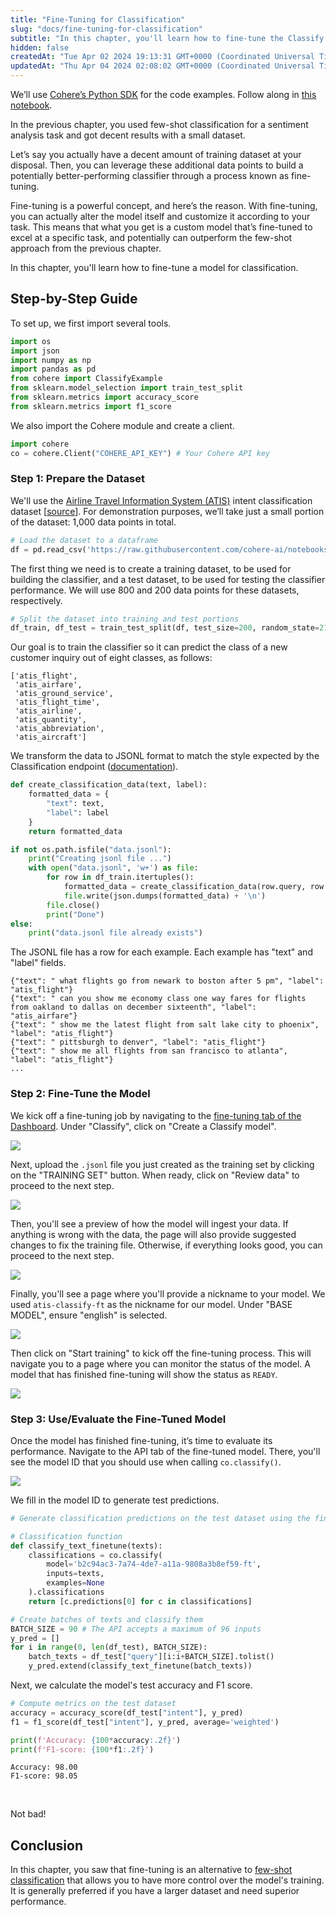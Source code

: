 ```yaml
---
title: "Fine-Tuning for Classification"
slug: "docs/fine-tuning-for-classification"
subtitle: "In this chapter, you'll learn how to fine-tune the Classify endpoint model on custom datasets, enhancing its performance on specific tasks."
hidden: false
createdAt: "Tue Apr 02 2024 19:13:31 GMT+0000 (Coordinated Universal Time)"
updatedAt: "Thu Apr 04 2024 02:08:02 GMT+0000 (Coordinated Universal Time)"
---
```

We’ll use [Cohere’s Python SDK](/reference/about?ref=txt.cohere.com#python) for the code examples. Follow along in [this notebook](https://github.com/cohere-ai/notebooks/blob/main/notebooks/llmu/Fine_Tuning_for_Classify.ipynb).

In the previous chapter, you used few-shot classification for a sentiment analysis task and got decent results with a small dataset.

Let’s say you actually have a decent amount of training dataset at your disposal. Then, you can leverage these additional data points to build a potentially better-performing classifier through a process known as fine-tuning.

Fine-tuning is a powerful concept, and here’s the reason. With fine-tuning, you can actually alter the model itself and customize it according to your task. This means that what you get is a custom model that’s fine-tuned to excel at a specific task, and potentially can outperform the few-shot approach from the previous chapter. 

In this chapter, you'll learn how to fine-tune a model for classification.

## Step-by-Step Guide

To set up, we first import several tools. 

```python PYTHON
import os
import json
import numpy as np
import pandas as pd
from cohere import ClassifyExample
from sklearn.model_selection import train_test_split
from sklearn.metrics import accuracy_score
from sklearn.metrics import f1_score
```

We also import the Cohere module and create a client.

```python PYTHON
import cohere
co = cohere.Client("COHERE_API_KEY") # Your Cohere API key
```

### Step 1: Prepare the Dataset

We'll use the [Airline Travel Information System (ATIS)](https://www.kaggle.com/datasets/hassanamin/atis-airlinetravelinformationsystem?select=atis_intents_train.csv) intent classification dataset \[[source](https://aclanthology.org/H90-1021/)]. For demonstration purposes, we’ll take just a small portion of the dataset: 1,000 data points in total.

```python PYTHON
# Load the dataset to a dataframe
df = pd.read_csv('https://raw.githubusercontent.com/cohere-ai/notebooks/main/notebooks/data/atis_subset.csv', names=['query','intent'])
```

 The first thing we need is to create a training dataset, to be used for building the classifier, and a test dataset, to be used for testing the classifier performance. We will use 800 and 200 data points for these datasets, respectively.

```python PYTHON
# Split the dataset into training and test portions
df_train, df_test = train_test_split(df, test_size=200, random_state=21)
```

Our goal is to train the classifier so it can predict the class of a new customer inquiry out of eight classes, as follows:

```
['atis_flight', 
 'atis_airfare', 
 'atis_ground_service', 
 'atis_flight_time', 
 'atis_airline', 
 'atis_quantity', 
 'atis_abbreviation', 
 'atis_aircraft']
```

We transform the data to JSONL format to match the style expected by the Classification endpoint ([documentation](/docs/classify-preparing-the-data)).

```python PYTHON
def create_classification_data(text, label):
    formatted_data = {
        "text": text,
        "label": label
    }
    return formatted_data

if not os.path.isfile("data.jsonl"):
    print("Creating jsonl file ...")
    with open("data.jsonl", 'w+') as file:
        for row in df_train.itertuples():
            formatted_data = create_classification_data(row.query, row.intent)
            file.write(json.dumps(formatted_data) + '\n')
        file.close()
        print("Done")
else:
    print("data.jsonl file already exists")
```

The JSONL file has a row for each example.  Each example has "text" and "label" fields.

```
{"text": " what flights go from newark to boston after 5 pm", "label": "atis_flight"}
{"text": " can you show me economy class one way fares for flights from oakland to dallas on december sixteenth", "label": "atis_airfare"}
{"text": " show me the latest flight from salt lake city to phoenix", "label": "atis_flight"}
{"text": " pittsburgh to denver", "label": "atis_flight"}
{"text": " show me all flights from san francisco to atlanta", "label": "atis_flight"}
...
```

### Step 2: Fine-Tune the Model

We kick off a fine-tuning job by navigating to the [fine-tuning tab of the Dashboard](https://dashboard.cohere.com/fine-tuning).  Under "Classify", click on "Create a Classify model".

![](../../../assets/images/48dad78-cohere_dashboard.png)

Next, upload the `.jsonl` file you just created as the training set by clicking on the "TRAINING SET" button. When ready, click on "Review data" to proceed to the next step.

<img src='../../../assets/images/9c83f64-classify_data.png' />

Then, you'll see a preview of how the model will ingest your data. If anything is wrong with the data, the page will also provide suggested changes to fix the training file. Otherwise, if everything looks good, you can proceed to the next step.

<img src='../../../assets/images/d14803d-atis_review_data.png' />

Finally, you'll see a page where you'll provide a nickname to your model. We used `atis-classify-ft` as the nickname for our model. Under "BASE MODEL", ensure "english" is selected.

<img src='../../../assets/images/456ba27-model_nickname_select.png' />

Then click on "Start training" to kick off the fine-tuning process. This will navigate you to a page where you can monitor the status of the model. A model that has finished fine-tuning will show the status as `READY`.

<img src='../../../assets/images/48a2e02-atis_model_ready.png' />

### Step 3: Use/Evaluate the Fine-Tuned Model

Once the model has finished fine-tuning, it’s time to evaluate its performance. Navigate to the API tab of the fine-tuned model. There, you'll see the model ID that you should use when calling `co.classify()`.

<img src='../../../assets/images/580ff8c-get_model_ID.png' />

We fill in the model ID to generate test predictions.

```python PYTHON
# Generate classification predictions on the test dataset using the finetuned model

# Classification function
def classify_text_finetune(texts):
    classifications = co.classify(
        model='b2c94ac3-7a74-4de7-a11a-9808a3b8ef59-ft',
        inputs=texts,
        examples=None
    ).classifications
    return [c.predictions[0] for c in classifications]

# Create batches of texts and classify them
BATCH_SIZE = 90 # The API accepts a maximum of 96 inputs
y_pred = []
for i in range(0, len(df_test), BATCH_SIZE):
    batch_texts = df_test["query"][i:i+BATCH_SIZE].tolist()
    y_pred.extend(classify_text_finetune(batch_texts))
```

Next, we calculate the model's test accuracy and F1 score.

```python PYTHON
# Compute metrics on the test dataset
accuracy = accuracy_score(df_test["intent"], y_pred)
f1 = f1_score(df_test["intent"], y_pred, average='weighted')

print(f'Accuracy: {100*accuracy:.2f}')
print(f'F1-score: {100*f1:.2f}')
```

```
Accuracy: 98.00
F1-score: 98.05
```

<br />

Not bad! 

## Conclusion

In this chapter, you saw that fine-tuning is an alternative to [few-shot classification](/docs/few-shot-classification) that allows you to have more control over the model's training. It is generally preferred if you have a larger dataset and need superior performance.
